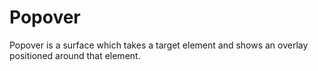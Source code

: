 

<Meta title="Core|Atoms/Popover" component={Popover} />

# Popover

<StoryStatus status="ready" />

Popover is a surface which takes a target element and shows an overlay
positioned around that element.

<Preview>
  <Story name="Popover">
    <PopoverExample />
  </Story>
</Preview>

<Props of={Popover} />
